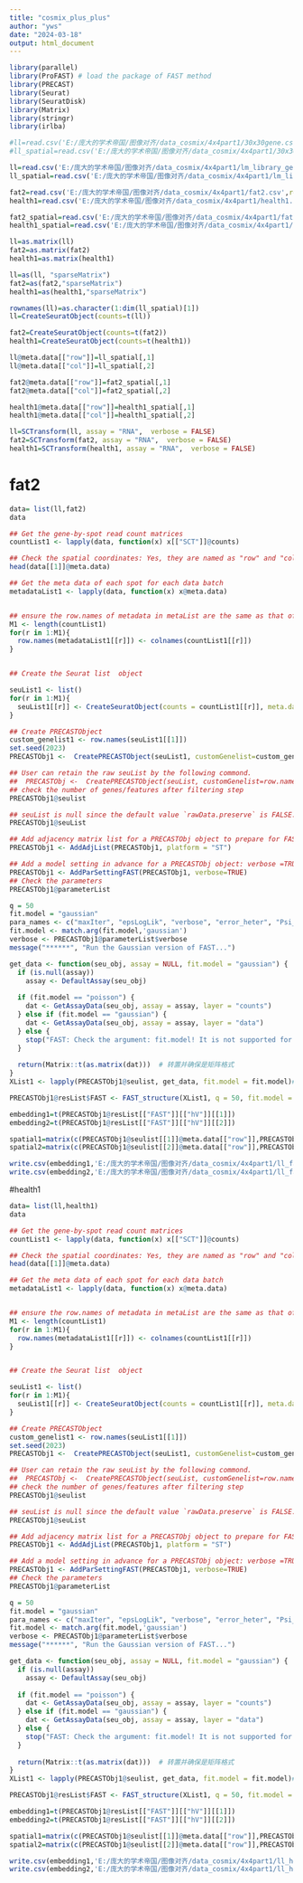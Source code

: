 ```yaml
---
title: "cosmix_plus_plus"
author: "yws"
date: "2024-03-18"
output: html_document
---
```



```r
library(parallel)
library(ProFAST) # load the package of FAST method
library(PRECAST)
library(Seurat)
library(SeuratDisk)
library(Matrix)
library(stringr)
library(irlba)
```

```r
#ll=read.csv('E:/庞大的学术帝国/图像对齐/data_cosmix/4x4part1/30x30gene.csv')
#ll_spatial=read.csv('E:/庞大的学术帝国/图像对齐/data_cosmix/4x4part1/30x30spatial.csv',header = FALSE)

ll=read.csv('E:/庞大的学术帝国/图像对齐/data_cosmix/4x4part1/lm_library_gene.csv')
ll_spatial=read.csv('E:/庞大的学术帝国/图像对齐/data_cosmix/4x4part1/lm_library_spatial.csv',header = FALSE)

fat2=read.csv('E:/庞大的学术帝国/图像对齐/data_cosmix/4x4part1/fat2.csv',row.names=1)
health1=read.csv('E:/庞大的学术帝国/图像对齐/data_cosmix/4x4part1/health1.csv',row.names=1)

fat2_spatial=read.csv('E:/庞大的学术帝国/图像对齐/data_cosmix/4x4part1/fat2_spatial.csv',header = FALSE)
health1_spatial=read.csv('E:/庞大的学术帝国/图像对齐/data_cosmix/4x4part1/health1_spatial.csv',header = FALSE)
```


```r
ll=as.matrix(ll)
fat2=as.matrix(fat2)
health1=as.matrix(health1)

ll=as(ll, "sparseMatrix")
fat2=as(fat2,"sparseMatrix")
health1=as(health1,"sparseMatrix")
```

```r
rownames(ll)=as.character(1:dim(ll_spatial)[1])
ll=CreateSeuratObject(counts=t(ll))

fat2=CreateSeuratObject(counts=t(fat2))
health1=CreateSeuratObject(counts=t(health1))
```


```r
ll@meta.data[["row"]]=ll_spatial[,1]
ll@meta.data[["col"]]=ll_spatial[,2]

fat2@meta.data[["row"]]=fat2_spatial[,1]
fat2@meta.data[["col"]]=fat2_spatial[,2]

health1@meta.data[["row"]]=health1_spatial[,1]
health1@meta.data[["col"]]=health1_spatial[,2]

```

```r
ll=SCTransform(ll, assay = "RNA",  verbose = FALSE) 
fat2=SCTransform(fat2, assay = "RNA",  verbose = FALSE)
health1=SCTransform(health1, assay = "RNA",  verbose = FALSE) 
```


# fat2
```r
data= list(ll,fat2)
data

```

```r
## Get the gene-by-spot read count matrices
countList1 <- lapply(data, function(x) x[["SCT"]]@counts)

## Check the spatial coordinates: Yes, they are named as "row" and "col"!
head(data[[1]]@meta.data)

## Get the meta data of each spot for each data batch
metadataList1 <- lapply(data, function(x) x@meta.data)


## ensure the row.names of metadata in metaList are the same as that of colnames count matrix in countList
M1 <- length(countList1)
for(r in 1:M1){
  row.names(metadataList1[[r]]) <- colnames(countList1[[r]])
}


## Create the Seurat list  object

seuList1 <- list()
for(r in 1:M1){
  seuList1[[r]] <- CreateSeuratObject(counts = countList1[[r]], meta.data=metadataList1[[r]], project = "FASTdata")
}
```

```r

## Create PRECASTObject
custom_genelist1 <- row.names(seuList1[[1]])
set.seed(2023)
PRECASTObj1 <-  CreatePRECASTObject(seuList1, customGenelist=custom_genelist1,premin.spots =0,premin.features=0,postmin.spots=0,postmin.features=0)

## User can retain the raw seuList by the following commond.
##  PRECASTObj <-  CreatePRECASTObject(seuList, customGenelist=row.names(seuList[[1]]), rawData.preserve = TRUE)
## check the number of genes/features after filtering step
PRECASTObj1@seulist
```

```r

## seuList is null since the default value `rawData.preserve` is FALSE.
PRECASTObj1@seuList

## Add adjacency matrix list for a PRECASTObj object to prepare for FAST model fitting.
PRECASTObj1 <- AddAdjList(PRECASTObj1, platform = "ST")

## Add a model setting in advance for a PRECASTObj object: verbose =TRUE helps outputing the information in the algorithm; 
PRECASTObj1 <- AddParSettingFAST(PRECASTObj1, verbose=TRUE)
## Check the parameters
PRECASTObj1@parameterList
```

```r
q = 50
fit.model = "gaussian"
para_names <- c("maxIter", "epsLogLik", "verbose", "error_heter", "Psi_diag", "seed")
fit.model <- match.arg(fit.model,'gaussian')
verbose <- PRECASTObj1@parameterList$verbose
message("******", "Run the Gaussian version of FAST...")

get_data <- function(seu_obj, assay = NULL, fit.model = "gaussian") {
  if (is.null(assay)) 
    assay <- DefaultAssay(seu_obj)
  
  if (fit.model == "poisson") {
    dat <- GetAssayData(seu_obj, assay = assay, layer = "counts")
  } else if (fit.model == "gaussian") {
    dat <- GetAssayData(seu_obj, assay = assay, layer = "data")
  } else {
    stop("FAST: Check the argument: fit.model! It is not supported for this fit.model!")
  }
  
  return(Matrix::t(as.matrix(dat)))  # 转置并确保是矩阵格式
}
XList1 <- lapply(PRECASTObj1@seulist, get_data, fit.model = fit.model)#报错

PRECASTObj1@resList$FAST <- FAST_structure(XList1, q = 50, fit.model = fit.model, AdjList = PRECASTObj1@AdjList, parameterList = PRECASTObj1@parameterList)
```

```r
embedding1=t(PRECASTObj1@resList[["FAST"]][["hV"]][[1]])
embedding2=t(PRECASTObj1@resList[["FAST"]][["hV"]][[2]])

```

```r
spatial1=matrix(c(PRECASTObj1@seulist[[1]]@meta.data[["row"]],PRECASTObj1@seulist[[1]]@meta.data[["col"]]),ncol=2)
spatial2=matrix(c(PRECASTObj1@seulist[[2]]@meta.data[["row"]],PRECASTObj1@seulist[[2]]@meta.data[["col"]]),ncol=2)

```

```r
write.csv(embedding1,'E:/庞大的学术帝国/图像对齐/data_cosmix/4x4part1/ll_fat2_ll.csv',row.names=F)
write.csv(embedding2,'E:/庞大的学术帝国/图像对齐/data_cosmix/4x4part1/ll_fat2_fat2.csv',row.names=F)

```


#health1
```r
data= list(ll,health1)
data

```

```r
## Get the gene-by-spot read count matrices
countList1 <- lapply(data, function(x) x[["SCT"]]@counts)

## Check the spatial coordinates: Yes, they are named as "row" and "col"!
head(data[[1]]@meta.data)

## Get the meta data of each spot for each data batch
metadataList1 <- lapply(data, function(x) x@meta.data)


## ensure the row.names of metadata in metaList are the same as that of colnames count matrix in countList
M1 <- length(countList1)
for(r in 1:M1){
  row.names(metadataList1[[r]]) <- colnames(countList1[[r]])
}


## Create the Seurat list  object

seuList1 <- list()
for(r in 1:M1){
  seuList1[[r]] <- CreateSeuratObject(counts = countList1[[r]], meta.data=metadataList1[[r]], project = "FASTdata")
}
```

```r

## Create PRECASTObject
custom_genelist1 <- row.names(seuList1[[1]])
set.seed(2023)
PRECASTObj1 <-  CreatePRECASTObject(seuList1, customGenelist=custom_genelist1,premin.spots =0,premin.features=0,postmin.spots=0,postmin.features=0)

## User can retain the raw seuList by the following commond.
##  PRECASTObj <-  CreatePRECASTObject(seuList, customGenelist=row.names(seuList[[1]]), rawData.preserve = TRUE)
## check the number of genes/features after filtering step
PRECASTObj1@seulist
```

```r

## seuList is null since the default value `rawData.preserve` is FALSE.
PRECASTObj1@seuList

## Add adjacency matrix list for a PRECASTObj object to prepare for FAST model fitting.
PRECASTObj1 <- AddAdjList(PRECASTObj1, platform = "ST")

## Add a model setting in advance for a PRECASTObj object: verbose =TRUE helps outputing the information in the algorithm; 
PRECASTObj1 <- AddParSettingFAST(PRECASTObj1, verbose=TRUE)
## Check the parameters
PRECASTObj1@parameterList
```

```r
q = 50
fit.model = "gaussian"
para_names <- c("maxIter", "epsLogLik", "verbose", "error_heter", "Psi_diag", "seed")
fit.model <- match.arg(fit.model,'gaussian')
verbose <- PRECASTObj1@parameterList$verbose
message("******", "Run the Gaussian version of FAST...")

get_data <- function(seu_obj, assay = NULL, fit.model = "gaussian") {
  if (is.null(assay)) 
    assay <- DefaultAssay(seu_obj)
  
  if (fit.model == "poisson") {
    dat <- GetAssayData(seu_obj, assay = assay, layer = "counts")
  } else if (fit.model == "gaussian") {
    dat <- GetAssayData(seu_obj, assay = assay, layer = "data")
  } else {
    stop("FAST: Check the argument: fit.model! It is not supported for this fit.model!")
  }
  
  return(Matrix::t(as.matrix(dat)))  # 转置并确保是矩阵格式
}
XList1 <- lapply(PRECASTObj1@seulist, get_data, fit.model = fit.model)#报错

PRECASTObj1@resList$FAST <- FAST_structure(XList1, q = 50, fit.model = fit.model, AdjList = PRECASTObj1@AdjList, parameterList = PRECASTObj1@parameterList)
```

```r
embedding1=t(PRECASTObj1@resList[["FAST"]][["hV"]][[1]])
embedding2=t(PRECASTObj1@resList[["FAST"]][["hV"]][[2]])

```

```r
spatial1=matrix(c(PRECASTObj1@seulist[[1]]@meta.data[["row"]],PRECASTObj1@seulist[[1]]@meta.data[["col"]]),ncol=2)
spatial2=matrix(c(PRECASTObj1@seulist[[2]]@meta.data[["row"]],PRECASTObj1@seulist[[2]]@meta.data[["col"]]),ncol=2)

```

```r
write.csv(embedding1,'E:/庞大的学术帝国/图像对齐/data_cosmix/4x4part1/ll_health1_ll.csv',row.names=F)
write.csv(embedding2,'E:/庞大的学术帝国/图像对齐/data_cosmix/4x4part1/ll_health1_health1.csv',row.names=F)

```

